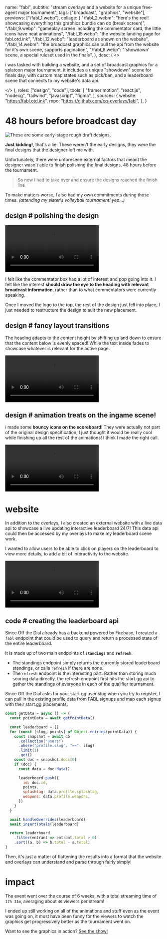   name: "fabl",
  subtitle:
    "stream overlays and a website for a unique free-agent major tournament",
  tags: ["broadcast", "graphics", "website"],
  previews: ["/fabl_1.webp"],
  collage: {
    "/fabl_2.webm":
      "here's the reel! showcasing everything this graphics bundle can do (break screen)",
    "/fabl_9.webp":
      "gameplay screen including the commentator card, the little icons have neat animations",
    "/fabl_15.webp": "the website landing page for fabl.otd.ink",
    "/fabl_12.webp": "leaderboard as shown on the website",
    "/fabl_14.webm":
      "the broadcast graphics can pull the api from the website for it's own scene, supports pagination",
    "/fabl_8.webp": "'showdown' scene, a special ruleset used in the finals",
  },
  desc: (
    <>
      <p>
        i was tasked with building a website, and a set of broadcast graphics
        for a splatoon major tournament. it includes a unique "showdown" scene
        for finals day, with custom map states such as pick/ban, and a
        leaderboard scene that connects to my website's data api.
      </p>
    </>
  ),
  roles: ["design", "code"],
  tools: [
    "framer motion",
    "react.js",
    "nodecg",
    "tailwind",
    "javascript",
    "figma",
  ],
  sources: {
    website: "https://fabl.otd.ink",
    repo: "https://github.com/cq-overlays/fabl",
  },
}

# 48 hours before broadcast day

![These are some early-stage rough draft designs,](/fabl_3.webp)

**Just kidding!**, that's a lie. These weren't the early designs, they were the final designs that the designer left me with.

Unfortunately, there were unforeseen external factors that meant the designer wasn't able to finish polishing the final designs, 48 hours before the tournament.

> So now I had to take over and ensure the designs reached the finish line

To make matters worse, I also had my own commitments during those times. _(attending my sister's volleyball tournament! yep...)_

<Topic design>

## design # polishing the design

![a before / after of the rosters scene!](/fabl_11.webp|/fabl_6.webm)

I felt like the commentator box had a lot of interest and pop going into it. I felt like the interest **should draw the eye to the heading with relevant broadcast information**, rather than to what commentators were currently speaking.

Once I moved the logo to the top, the rest of the design just fell into place, I just needed to restructure the design to suit the new placement.

## design # fancy layout transitions

The heading adapts to the content height by shifting up and down to ensure that the content below is evenly spaced! While the text inside fades to showcase whatever is relevant for the active page.

![](/fabl_4.webm)

## design # animation treats on the ingame scene!

i made some **bouncy icons on the scoreboard**! They were actually not part of the original design specification, I just thought it would be really cool while finishing up all the rest of the animations! I think I made the right call.

![boing :D](/fabl_5.webm)

</Topic>

# website

In addition to the overlays, I also created an external website with a live data api to showcase a live updating interactive leaderboard 24/7! This data api could then be accessed by my overlays to make my leaderboard scene work.

I wanted to allow users to be able to click on players on the leaderboard to view more details, to add a bit of interactivity to the website.

![selecting a player on the leaderboard shows you how their points were calculated](/fabl_7.webm)

<Topic code>

## code # creating the leaderboard api

Since Off the Dial already has a backend powered by Firebase, I created a `fabl` endpoint that could be used to query and return a processed state of the entire leaderboard.

It is made up of two main endpoints of **`standings`** and **`refresh`**.

- The standings endpoint simply returns the currently stored leaderboard standings, or calls `refresh` if there are none.
- The `refresh` endpoint is the interesting part. Rather than storing much scoring data directly, the refresh endpoint first hits the start.gg api to gather the standings of everyone in each of the qualifier tournament.

Since Off the Dial asks for your start.gg user slug when you try to register, I can pull in the existing profile data from FABL signups and map each signup with their start.gg placements.

```js
const getData = async () => {
  const pointData = await getPointData()

  const leaderboard = []
  for (const [slug, points] of Object.entries(pointData)) {
    const snapshot = await db
      .collection("users")
      .where("profile.slug", "==", slug)
      .limit(1)
      .get()
    const doc = snapshot.docs[0]
    if (doc) {
      const data = doc.data()

      leaderboard.push({
        id: doc.id,
        points,
        splashtag: data.profile.splashtag,
        weapons: data.profile.weapons,
      })
    }
  }

  await handleOverrides(leaderboard)
  await insertTotals(leaderboard)

  return leaderboard
    .filter(entrant => entrant.total > 0)
    .sort((a, b) => b.total - a.total)
}
```

Then, it's just a matter of flattening the results into a format that the website and overlays can understand and parse through fairly simply!

</Topic>

# impact

The event went over the course of 6 weeks, with a total streaming time of `17h 31m`, averaging about `40` viewers per stream!

I ended up still working on all of the animations and stuff even as the event was going on, it must have been funny for the viewers to watch the graphics get progressively better as the tournament went on.

Want to see the graphics in action? [See the show!](https://youtu.be/Kz5w3a8Z_tM?t=680)
